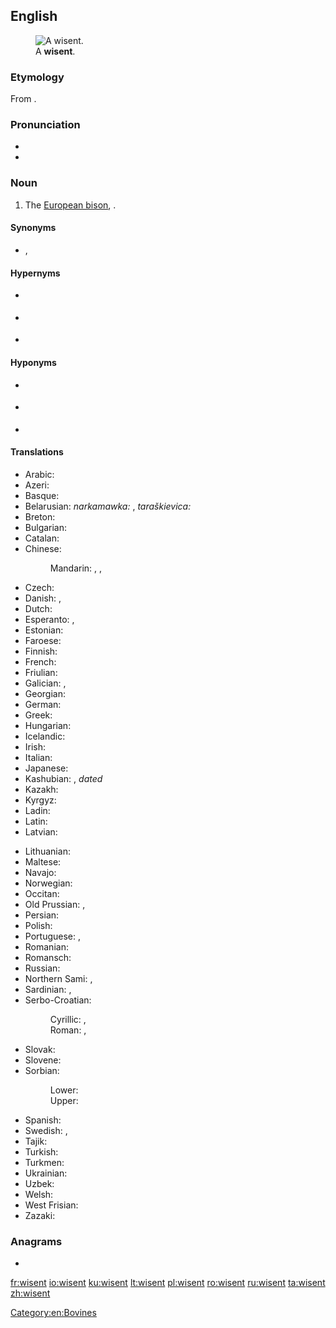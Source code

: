 ==English==
{{wikipedia}}
[[File:Bison bonasus (Linnaeus 1758).jpg|thumb|A '''wisent'''.]]

===Etymology===
From {{etyl|de|en}} {{m|de|Wisent}}.

===Pronunciation===
* {{IPA|/ˈwɪzənt/|lang=en}}
* {{IPA|/ˈviːzənt/|lang=en}}

===Noun===
{{en-noun}}

# The [[European bison]], ''{{l|mul|Bison bonasus}}''.

====Synonyms====
* {{l|en|European bison}}, {{l|en|zubr}}

====Hypernyms====
* {{sense|a member of the Genus ''Bison''}} {{l|en|bison}}
* {{sense|a cloven-hoofed ruminant mammal of the subfamily ''Bovinae'', cattle}} {{l|en|bovine}}
* {{sense|a hoofed mammal chewing cud}} {{l|en|ruminant}}

====Hyponyms====
* {{sense|only surviving purebred subspecies, ''Bison bonasus bonasus''}} {{l|en|lowland wisent}}
* {{sense|subspecies only surviving as a hybrid, ''Bison bonasus caucasicus''}} {{l|en|Caucasian wisent}}
* {{sense|extinct subspecies, ''Bison bonasus hungarorum''}} {{l|en|Carpathian wisent}}

====Translations====
{{trans-top|The European bison, ''Bison bonasus''}}
* Arabic: {{t|ar|بَيْسُون أُورُوبِّيّ|m|tr=baysūn ʾurubbiyy}}
* Azeri: {{t|az|zubr}}
* Basque: {{t|eu|bisonte europar}}
* Belarusian: ''narkamawka:'' {{t|be|зубр|m|tr=zubr}}, ''taraškievica:'' {{t|be|зубар|m|tr=zúbar}}
* Breton: {{t|br|bizon europa}}
* Bulgarian: {{t+|bg|зубър|m|tr=zúbǎr}}
* Catalan: {{t|ca|bisó europeu}}
* Chinese:
*: Mandarin: {{t+|cmn|野牛|tr=yěniú|sc=Hani}}, {{t|cmn|歐洲野牛|sc=Hani}}, {{t|cmn|欧洲野牛|tr=Ōuzhōu yěniú|sc=Hani}}
* Czech: {{t+|cs|zubr|m}}
* Danish: {{t|da|visent}}, {{t|da|europæisk bison}}
* Dutch: {{t|nl|wisent|m}}
* Esperanto: {{t|eo|visento}}, {{t|eo|eŭropa bizono}}
* Estonian: {{t+|et|pürg}}
* Faroese: {{t|fo|visundur}}
* Finnish: {{t+|fi|visentti}}
* French: {{t|fr|bison d'europe|m}}
* Friulian: {{t|fur|bisont european}}
* Galician: {{t|gl|bisonte europeo}}, {{t|gl|bisonoxe europeo}}
* Georgian: {{t|ka|დომბა|sc=Geor}}
* German: {{t+|de|Wisent|m}}
* Greek: {{t|el|βόνασος ευρωπαϊκώς|m}}
* Hungarian: {{t|hu|európai bölény}}
* Icelandic: {{t|is|evrópskur vísundur|m}}
* Irish: {{t|ga|bíosún}}
* Italian: {{t|it|bisonte europeo|m}}
* Japanese: {{t|ja|ヨーロッパバイソン|tr=Yōroppa baison|sc=Jpan}}
* Kashubian: {{t|csb|żuber|m}}, ''dated'' {{t|csb|zãbrz|m}}
* Kazakh: {{t|kk|зубр|tr=zwbr|sc=Cyrl}}
* Kyrgyz: {{t|ky|зубр|tr=zubr|sc=Cyrl}}
* Ladin: {{t|lld|bisont european}}
* Latin: {{t|la|bisōn|m}}
* Latvian: {{t|lv|sumbrs|m}}
{{trans-mid}}
* Lithuanian: {{t+|lt|stumbras|m}}
* Maltese: {{t|mt|buflu ta’ l-ewropa|m}}
* Navajo: {{t|nv|Béésh Bichʼahnii bikéyahdę́ę́ʼ ayání}}
* Norwegian: {{t|no|visent}}
* Occitan: {{t|oc|bisont d'Euròpa}}
* Old Prussian: {{t|prg|wissambris}}, {{t|prg|zambrus}}
* Persian: {{t|fa|ویسنت|tr=visent|sc=fa-Arab}}
* Polish: {{t+|pl|żubr|m}}
* Portuguese: {{t|pt|bisão europeu|m}}, {{t|pt|bisonte europeu|m}}
* Romanian: {{t+|ro|zimbru|m}}
* Romansch: {{t|rm|bison europaic}}
* Russian: {{t+|ru|зубр|m}}
* Northern Sami: {{t|se|visenta}}, {{t|se|eurohpá bison}}
* Sardinian: {{t|sc|boi europeu}}, {{t|sc|boe europeu}}
* Serbo-Croatian:
*: Cyrillic: {{t|sh|зубар|m|sc=Cyrl}}, {{t|sh|еуропски бизон|m}}
*: Roman: {{t+|sh|zubar|m}}, {{t|sh|europski bizon|m}}
* Slovak: {{t|sk|zubor|m}}
* Slovene: {{t|sl|zober|m}}
* Sorbian:
*: Lower: {{t|dsb|zubr|m}}
*: Upper: {{t+|hsb|zubr|m}}
* Spanish: {{t|es|bisonte europeo|m}}
* Swedish: {{t+|sv|visent}}, {{t+|sv|europeisk bison}}
* Tajik: {{t|tg|зубр|tr=zubr|sc=Cyrl}}
* Turkish: {{t|tr|Avrupa bizonu}}
* Turkmen: {{t|tk|zubr}}
* Ukrainian: {{t|uk|зубр|m|tr=zubr}}
* Uzbek: {{t+|uz|zubr}}
* Welsh: {{t+|cy|ych gwyllt}}
* West Frisian: {{t|fy|wisint}}
* Zazaki: {{t|zza|bizonê Ewropa}}
{{trans-bottom}}

===Anagrams===
* {{l|en|twines}}

[[Category:en:Bovines]]

[[fr:wisent]]
[[io:wisent]]
[[ku:wisent]]
[[lt:wisent]]
[[pl:wisent]]
[[ro:wisent]]
[[ru:wisent]]
[[ta:wisent]]
[[zh:wisent]]